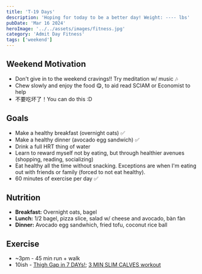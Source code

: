 ```yaml
---
title: 'T-19 Days'
description: 'Hoping for today to be a better day! Weight: ---- lbs'
pubDate: 'Mar 16 2024'
heroImage: '../../assets/images/fitness.jpg'
category: 'Admit Day Fitness'
tags: ['weekend']
---
```


## Weekend Motivation

- Don't give in to the weekend cravings!! Try meditation w/ music 🎶
- Chew slowly and enjoy the food 😋, to aid read SCIAM or Economist to help
- 不要吃坏了！You can do this :D

## Goals

- Make a healthy breakfast (overnight oats) ✅
- Make a healthy dinner (avocado egg sandwich) ✅
- Drink a full HRT thing of water
- Learn to reward myself not by eating, but through healthier avenues (shopping, reading, socializing)
- Eat healthy all the time without snacking. Exceptions are when I'm eating out with friends or family (forced to not eat healthy).
- 60 minutes of exercise per day ✅

## Nutrition

- **Breakfast:** Overnight oats, bagel
- **Lunch:** 1/2 bagel, pizza slice, salad w/ cheese and avocado, bàn fàn
- **Dinner:** Avocado egg sandwhich, fried tofu, coconut rice ball

## Exercise

- ~3pm - 45 min run + walk
- 10ish - [Thigh Gap in 7 DAYs!](https://www.youtube.com/watch?v=cgLwA4_VTMc); [3 MIN SLIM CALVES workout](https://www.youtube.com/watch?v=7UyhQ88ZOSU)
